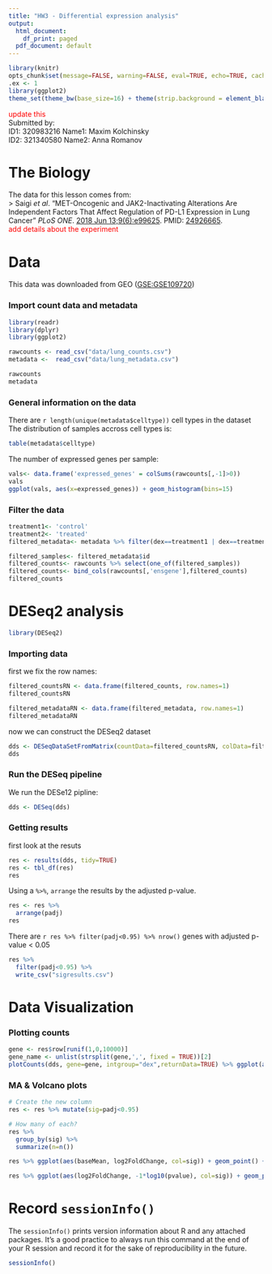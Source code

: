 ```yaml
---
title: "HW3 - Differential expression analysis"
output:
  html_document:
    df_print: paged
  pdf_document: default
---
```


```r
library(knitr)
opts_chunk$set(message=FALSE, warning=FALSE, eval=TRUE, echo=TRUE, cache=TRUE)
.ex <- 1
library(ggplot2)
theme_set(theme_bw(base_size=16) + theme(strip.background = element_blank()))
```
<span style="color:red">update this</span>  
Submitted by:  
ID1: 320983216
Name1: Maxim Kolchinsky  
ID2: 321340580
Name2: Anna Romanov

# The Biology

The data for this lesson comes from:  
> Saigi _et al_. "MET-Oncogenic and JAK2-Inactivating Alterations Are Independent Factors That Affect Regulation of PD-L1 Expression in Lung Cancer" _PLoS ONE_. [2018 Jun 13;9(6):e99625](http://journals.plos.org/plosone/article?id=10.1371/journal.pone.0099625). PMID: [24926665](http://www.ncbi.nlm.nih.gov/pubmed/24926665).  
<span style="color:red">add details about the experiment</span>  

# Data
This data was downloaded from GEO ([GSE:GSE109720](https://www.ncbi.nlm.nih.gov/geo/query/acc.cgi?acc=GSE109720))  

### Import count data and metadata

```r
library(readr)
library(dplyr)
library(ggplot2)

rawcounts <- read_csv("data/lung_counts.csv")
metadata <-  read_csv("data/lung_metadata.csv")

rawcounts
metadata
```

### General information on the data

There are `r length(unique(metadata$celltype))` cell types in the dataset
The distribution of samples accross cell types is:
```r
table(metadata$celltype)
```

The number of expressed genes per sample:
```r
vals<- data.frame('expressed_genes' = colSums(rawcounts[,-1]>0))
vals
ggplot(vals, aes(x=expressed_genes)) + geom_histogram(bins=15)
```

### Filter the data
```r
treatment1<- 'control'
treatment2<- 'treated'
filtered_metadata<- metadata %>% filter(dex==treatment1 | dex==treatment2)

filtered_samples<- filtered_metadata$id
filtered_counts<- rawcounts %>% select(one_of(filtered_samples))
filtered_counts<- bind_cols(rawcounts[,'ensgene'],filtered_counts)
filtered_counts

```

# DESeq2 analysis

```r
library(DESeq2)
```

### Importing data

first we fix the row names:
```r
filtered_countsRN <- data.frame(filtered_counts, row.names=1)
filtered_countsRN

filtered_metadataRN <- data.frame(filtered_metadata, row.names=1)
filtered_metadataRN

```

now we can construct the DESeq2 dataset
```r
dds <- DESeqDataSetFromMatrix(countData=filtered_countsRN, colData=filtered_metadataRN, design=~dex)
dds
```


### Run the DESeq pipeline
We run the DESe12 pipline:
```r
dds <- DESeq(dds)
```


### Getting results
first look at the resuts
```r
res <- results(dds, tidy=TRUE)
res <- tbl_df(res)
res
```

Using a `%>%`, `arrange` the results by the adjusted p-value.

```r
res <- res %>%
  arrange(padj)
res

```

There are `r res %>% filter(padj<0.95) %>% nrow()` genes with adjusted p-value < 0.05

```r
res %>%
  filter(padj<0.95) %>%
  write_csv("sigresults.csv")
```

# Data Visualization

### Plotting counts

```r
gene <- res$row[runif(1,0,10000)]
gene_name <- unlist(strsplit(gene,',', fixed = TRUE))[2]
plotCounts(dds, gene=gene, intgroup="dex",returnData=TRUE) %>% ggplot(aes(dex, count)) + geom_boxplot(aes(fill=dex)) + scale_y_log10() + ggtitle(gene_name)
```

### MA & Volcano plots

```r
# Create the new column
res <- res %>% mutate(sig=padj<0.95)

# How many of each?
res %>%
  group_by(sig) %>%
  summarize(n=n())

res %>% ggplot(aes(baseMean, log2FoldChange, col=sig)) + geom_point() + scale_x_log10() + ggtitle("MA plot")
```


```r
res %>% ggplot(aes(log2FoldChange, -1*log10(pvalue), col=sig)) + geom_point() + ggtitle("Volcano plot")
```

# Record `sessionInfo()`

The `sessionInfo()` prints version information about R and any attached packages. It's a good practice to always run this command at the end of your R session and record it for the sake of reproducibility in the future.

```r
sessionInfo()
```


